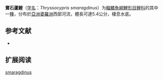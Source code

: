 {{Speciesbox
| name = 寶石蘆鯉
| status = NE
| status_system = IUCN3.1
| image = 
| genus = Thryssocypris
| species = smaragdinus
| authority = Roberts & Kottelat, 1984
| synonyms = *''Thryssocypris smaragdina''<br /><small>Roberts & Kottelat, 1984</small>
}}

'''寶石蘆鯉'''（[[学名|学名]]：''Thryssocypris smaragdinus''）为[[輻鰭魚綱|輻鰭魚綱]][[鯉形目|鯉形目]][[鲤科|鲤科]]的其中一[[種|種]]，分布於[[亞洲|亞洲]][[婆羅洲|婆羅洲]]西部河流，體長可達5.4公分，棲息水底。

== 参考文献 ==
*{{FishBase_species|genus=Thryssocypris|species=smaragdinus|year=2011|month=12}}

== 扩展阅读 ==
{{refbegin}}
{{wikispecies-inline|Thryssocypris smaragdinus|寶石蘆鯉}}
{{refend}}
{{Taxonbar|from=Q5551882}}

[[Category:蘆鯉屬|smaragdinus]]


{{鯉形目小作品}}